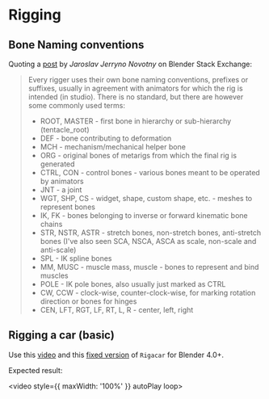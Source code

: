 # Rigging

## Bone Naming conventions

Quoting a [post](https://blender.stackexchange.com/a/49081/105541) by _Jaroslav Jerryno Novotny_ on
Blender Stack Exchange:

> Every rigger uses their own bone naming conventions, prefixes or suffixes, usually in agreement
> with animators for which the rig is intended (in studio). There is no standard, but there are
> however some commonly used terms:
>
> - ROOT, MASTER - first bone in hierarchy or sub-hierarchy (tentacle_root)
> - DEF - bone contributing to deformation
> - MCH - mechanism/mechanical helper bone
> - ORG - original bones of metarigs from which the final rig is generated
> - CTRL, CON - control bones - various bones meant to be operated by animators
> - JNT - a joint
> - WGT, SHP, CS - widget, shape, custom shape, etc. - meshes to represent bones
> - IK, FK - bones belonging to inverse or forward kinematic bone chains
> - STR, NSTR, ASTR - stretch bones, non-stretch bones, anti-stretch bones (I've also seen SCA,
>   NSCA, ASCA as scale, non-scale and anti-scale)
> - SPL - IK spline bones
> - MM, MUSC - muscle mass, muscle - bones to represent and bind muscles
> - POLE - IK pole bones, also usually just marked as CTRL
> - CW, CCW - clock-wise, counter-clock-wise, for marking rotation direction or bones for hinges
> - CEN, LFT, RGT, LF, RT, L, R - center, left, right

## Rigging a car (basic)

Use this [video](https://www.youtube.com/watch?v=mSR-R1tgDG0) and this
[fixed version](https://github.com/webbertakken/rigacar/releases) of `Rigacar` for Blender 4.0+.

Expected result:

<video style={{ maxWidth: '100%' }} autoPlay loop>
  <source src="/videos/rigged-car-in-blender.mp4" />
</video>
